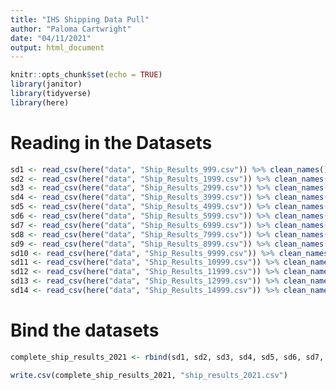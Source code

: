 ```yaml
---
title: "IHS Shipping Data Pull"
author: "Paloma Cartwright"
date: "04/11/2021"
output: html_document
---
```


```r
knitr::opts_chunk$set(echo = TRUE)
library(janitor)
library(tidyverse)
library(here)
```


# Reading in the Datasets 

```r
sd1 <- read_csv(here("data", "Ship_Results_999.csv")) %>% clean_names()
sd2 <- read_csv(here("data", "Ship_Results_1999.csv")) %>% clean_names()
sd3 <- read_csv(here("data", "Ship_Results_2999.csv")) %>% clean_names()
sd4 <- read_csv(here("data", "Ship_Results_3999.csv")) %>% clean_names()
sd5 <- read_csv(here("data", "Ship_Results_4999.csv")) %>% clean_names()
sd6 <- read_csv(here("data", "Ship_Results_5999.csv")) %>% clean_names()
sd7 <- read_csv(here("data", "Ship_Results_6999.csv")) %>% clean_names()
sd8 <- read_csv(here("data", "Ship_Results_7999.csv")) %>% clean_names()
sd9 <- read_csv(here("data", "Ship_Results_8999.csv")) %>% clean_names()
sd10 <- read_csv(here("data", "Ship_Results_9999.csv")) %>% clean_names()
sd11 <- read_csv(here("data", "Ship_Results_10999.csv")) %>% clean_names()
sd12 <- read_csv(here("data", "Ship_Results_11999.csv")) %>% clean_names()
sd13 <- read_csv(here("data", "Ship_Results_12999.csv")) %>% clean_names()
sd14 <- read_csv(here("data", "Ship_Results_14999.csv")) %>% clean_names()

```

# Bind the datasets 

```r

complete_ship_results_2021 <- rbind(sd1, sd2, sd3, sd4, sd5, sd6, sd7, sd8, sd9, sd10, sd11, sd12, sd13, sd14 )

write.csv(complete_ship_results_2021, "ship_results_2021.csv")
```


